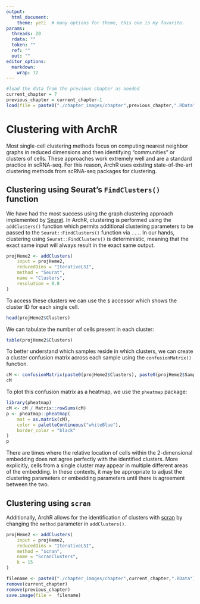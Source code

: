 ```yaml
---
output:
  html_document:
    theme: yeti  # many options for theme, this one is my favorite.
params:
  threads: 20
  rdata: ""
  token: ""
  ref: ""
  out: ""
editor_options: 
  markdown: 
    wrap: 72
---
```


```r
#load the data from the previous chapter as needed
current_chapter = 7
previous_chapter = current_chapter-1
load(file = paste0("./chapter_images/chapter",previous_chapter,".RData"))
```

# Clustering with ArchR

Most single-cell clustering methods focus on computing nearest neighbor graphs in reduced dimensions and then identifying "communities" or clusters of cells. These approaches work extremely well and are a standard practice in scRNA-seq. For this reason, ArchR uses existing state-of-the-art clustering methods from scRNA-seq packages for clustering.

## Clustering using Seurat's `FindClusters()` function

We have had the most success using the graph clustering approach implemented by [Seurat](https://github.com/satijalab/seurat). In ArchR, clustering is performed using the `addClusters()` function which permits additional clustering parameters to be passed to the `Seurat::FindClusters()` function via `...`. In our hands, clustering using `Seurat::FindClusters()` is deterministic, meaning that the exact same input will always result in the exact same output.

```r
projHeme2 <- addClusters(
	input = projHeme2,
    reducedDims = "IterativeLSI",
    method = "Seurat",
    name = "Clusters",
    resolution = 0.8
)
```
To access these clusters we can use the `$` accessor which shows the cluster ID for each single cell.

```r
head(projHeme2$Clusters)
```

We can tabulate the number of cells present in each cluster:
```r
table(projHeme2$Clusters)
```

To better understand which samples reside in which clusters, we can create a cluster confusion matrix across each sample using the `confusionMatrix()` function.

```r
cM <- confusionMatrix(paste0(projHeme2$Clusters), paste0(projHeme2$Sample))
cM
```

To plot this confusion matrix as a heatmap, we use the `pheatmap` package:

```r
library(pheatmap)
cM <- cM / Matrix::rowSums(cM)
p <- pheatmap::pheatmap(
    mat = as.matrix(cM), 
    color = paletteContinuous("whiteBlue"), 
    border_color = "black"
)
p
```

There are times where the relative location of cells within the 2-dimensional embedding does not agree perfectly with the identified clusters. More explicitly, cells from a single cluster may appear in multiple different areas of the embedding. In these contexts, it may be appropriate to adjust the clustering parameters or embedding parameters until there is agreement between the two. 

## Clustering using `scran`

Additionally, ArchR allows for the identification of clusters with [scran](https://bioconductor.org/packages/release/bioc/html/scran.html) by changing the `method` parameter in `addClusters()`.

```r
projHeme2 <- addClusters(
    input = projHeme2,
    reducedDims = "IterativeLSI",
    method = "scran",
    name = "ScranClusters",
    k = 15
)
```

```r
filename <- paste0("./chapter_images/chapter",current_chapter,".RData")
remove(current_chapter)
remove(previous_chapter)
save.image(file =  filename)
```
